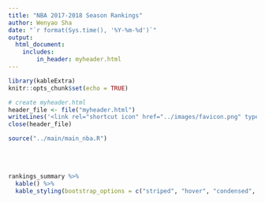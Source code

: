 ```yaml
---
title: "NBA 2017-2018 Season Rankings"
author: Wenyao Sha
date: "`r format(Sys.time(), '%Y-%m-%d')`"
output: 
  html_document:
    includes:
        in_header: myheader.html
---
```


```r
library(kableExtra)
knitr::opts_chunk$set(echo = TRUE)

# create myheader.html
header_file <- file("myheader.html")
writeLines('<link rel="shortcut icon" href="../images/favicon.png" type="image/x-icon">', header_file)
close(header_file)

source("../main/main_nba.R")
```

<br><br>

```r
rankings_summary %>% 
  kable() %>%
  kable_styling(bootstrap_options = c("striped", "hover", "condensed", "responsive"), full_width = T)
```

<br><br>
